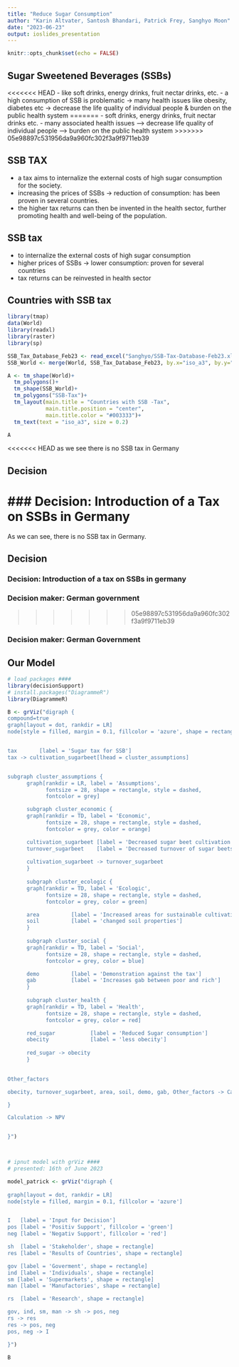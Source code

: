```yaml
---
title: "Reduce Sugar Consumption"
author: "Karin Altvater, Santosh Bhandari, Patrick Frey, Sanghyo Moon"
date: "2023-06-23"
output: ioslides_presentation
---
```


```r
knitr::opts_chunk$set(echo = FALSE)
```

## Sugar Sweetened Beverages (SSBs)

<<<<<<< HEAD
-   like soft drinks, energy drinks, fruit nectar drinks, etc.
-   a high consumption of SSB is problematic -\> many health issues like obesity, diabetes etc -\> decrease the life quality of individual people & burden on the public health system
=======
- soft drinks, energy drinks, fruit nectar drinks etc. 
- many associated health issues
--> decrease life quality of individual people
--> burden on the public health system 
>>>>>>> 05e98897c531956da9a960fc302f3a9f9711eb39

## SSB TAX

-   a tax aims to internalize the external costs of high sugar consumption for the society.
-   increasing the prices of SSBs -\> reduction of consumption: has been proven in several countries.
-   the higher tax returns can then be invented in the health sector, further promoting health and well-being of the population.

## SSB tax

- to internalize the external costs of high sugar consumption 
- higher prices of SSBs -> lower consumption: proven for several countries 
- tax returns can be reinvested in health sector


## Countries with SSB tax

```r
library(tmap)
data(World)
library(readxl)
library(raster)
library(sp)

SSB_Tax_Database_Feb23 <- read_excel("Sanghyo/SSB-Tax-Database-Feb23.xlsx")
SSB_World <- merge(World, SSB_Tax_Database_Feb23, by.x="iso_a3", by.y="wb_code")

A <- tm_shape(World)+
  tm_polygons()+
  tm_shape(SSB_World)+
  tm_polygons("SSB-Tax")+
  tm_layout(main.title = "Countries with SSB -Tax",
            main.title.position = "center",
            main.title.color = "#003333")+
  tm_text(text = "iso_a3", size = 0.2)

```

```r
A
```

<<<<<<< HEAD
as we see there is no SSB tax in Germany

## Decision

### Decision: Introduction of a Tax on SSBs in Germany
=======
  As we can see, there is no SSB tax in Germany.

## Decision

### Decision: Introduction of a tax on SSBs in germany
### Decision maker: German government 
>>>>>>> 05e98897c531956da9a960fc302f3a9f9711eb39

### Decision maker: German Government

## Our Model

```r
# load packages ####
library(decisionSupport)
# install.packages("DiagrammeR")
library(DiagrammeR)

B <- grViz("digraph {
compound=true
graph[layout = dot, rankdir = LR]
node[style = filled, margin = 0.1, fillcolor = 'azure', shape = rectangle]


tax       [label = 'Sugar tax for SSB']
tax -> cultivation_sugarbeet[lhead = cluster_assumptions]


subgraph cluster_assumptions { 
      graph[rankdir = LR, label = 'Assumptions',
            fontsize = 28, shape = rectangle, style = dashed,
            fontcolor = grey]

      subgraph cluster_economic { 
      graph[rankdir = TD, label = 'Economic',
            fontsize = 28, shape = rectangle, style = dashed,
            fontcolor = grey, color = orange]

      cultivation_sugarbeet [label = 'Decreased sugar beet cultivation']
      turnover_sugarbeet    [label = 'Decreased turnover of sugar beets']
      
      cultivation_sugarbeet -> turnover_sugarbeet
      }
      
      subgraph cluster_ecologic { 
      graph[rankdir = TD, label = 'Ecologic',
            fontsize = 28, shape = rectangle, style = dashed,
            fontcolor = grey, color = green]

      area          [label = 'Increased areas for sustainable cultivations']
      soil          [label = 'changed soil properties']
      }
      
      subgraph cluster_social { 
      graph[rankdir = TD, label = 'Social',
            fontsize = 28, shape = rectangle, style = dashed,
            fontcolor = grey, color = blue]

      demo          [label = 'Demonstration against the tax']
      gab           [label = 'Increases gab between poor and rich']
      }
      
      subgraph cluster_health { 
      graph[rankdir = TD, label = 'Health',
            fontsize = 28, shape = rectangle, style = dashed,
            fontcolor = grey, color = red]

      red_sugar           [label = 'Reduced Sugar consumption']
      obecity             [label = 'less obecity']
      
      red_sugar -> obecity
      }
      

Other_factors 

obecity, turnover_sugarbeet, area, soil, demo, gab, Other_factors -> Calculation

}

Calculation -> NPV


}")



# ipnut model with grViz ####
# presented: 16th of June 2023 

model_patrick <- grViz("digraph {
  
graph[layout = dot, rankdir = LR]
node[style = filled, margin = 0.1, fillcolor = 'azure']


I   [label = 'Input for Decision']
pos [label = 'Positiv Support', fillcolor = 'green']
neg [label = 'Negativ Support', fillcolor = 'red']

sh  [label = 'Stakeholder', shape = rectangle]
res [label = 'Results of Countries', shape = rectangle]

gov [label = 'Goverment', shape = rectangle]
ind [label = 'Individuals', shape = rectangle]
sm [label = 'Supermarkets', shape = rectangle]
man [label = 'Manufactories', shape = rectangle]

rs  [label = 'Research', shape = rectangle]

gov, ind, sm, man -> sh -> pos, neg
rs -> res
res -> pos, neg 
pos, neg -> I

}")
```

```r
B
```
